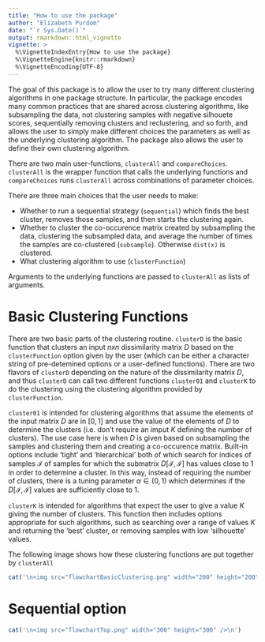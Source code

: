 ```yaml
---
title: "How to use the package"
author: "Elizabeth Purdom"
date: "`r Sys.Date()`"
output: rmarkdown::html_vignette
vignette: >
  %\VignetteIndexEntry{How to use the package}
  %\VignetteEngine{knitr::rmarkdown}
  %\VignetteEncoding{UTF-8}
---
```



The goal of this package is to allow the user to try many different clustering algorithms in one package structure. In particular, the package encodes many common practices that are shared across clustering algorithms, like subsampling the data, not clustering samples with negative silhouete scores, sequentially removing clusters and reclustering, and so forth, and allows the user to simply make different choices the parameters as well as the underlying clustering algorithm. The package also allows the user to define their own clustering algorithm. 

There are two main user-functions, `clusterAll` and `compareChoices`. `clusterAll` is the wrapper function that calls the underlying functions and `compareChoices` runs `clusterAll` across combinations of parameter choices.  


There are three main choices that the user needs to make:

* Whether to run a sequential strategy (`sequential`) which finds the best cluster, removes those samples, and then starts the clustering again.
* Whether to cluster the co-occurence matrix created by subsampling the data, clustering the subsampled data, and average the number of times the samples are co-clustered (`subsample`). Otherwise `dist(x)` is clustered.
* What clustering algorithm to use (`clusterFunction`)

Arguments to the underlying functions are passed to `clusterAll` as lists of arguments. 


# Basic Clustering Functions

There are two basic parts of the clustering routine. `clusterD` is the basic function that clusters an input $n x n$ dissimilarity matrix $D$ based on the `clusterFunction` option given by the user (which can be either a character string of pre-detemined options or a user-defined functions). There are two flavors of `clusterD` depending on the nature of the dissimilarity matrix $D$, and thus `clusterD` can call two different functions `cluster01` and `clusterK` to do the clustering using the clustering algorithm provided by `clusterFunction`. 

`cluster01` is intended for clustering algorithms that assume the elements of the input matrix $D$ are in $[0,1]$ and use the value of the elements of $D$ to determine the clusters (i.e. don't require an imput $K$ defining the number of clusters). The use case here is when $D$ is given based on subsampling the samples and clustering them and creating a co-occurence matrix. Built-in options include 'tight' and 'hierarchical' both of which search for indices of samples $\mathcal{I}$ of samples for which the submatrix $D[\mathcal{I},\mathcal{I}]$ has values close to $1$ in order to determine a cluster. In this way, instead of requiring the number of clusters, there is a tuning parameter $\alpha\in(0,1)$ which determines if the $D[\mathcal{I},\mathcal{I}]$ values are sufficiently close to $1$. 

`clusterK` is intended for algorithms that expect the user to give a value $K$ giving the number of clusters. This function then includes options appropriate for such algorithms, such as searching over a range of values $K$ and returning the 'best' cluster, or removing samples with low 'silhouette' values. 

The following image shows how these clustering functions are put together by `clusterAll`
```r
cat('\n<img src="flowchartBasicClustering.png" width="200" height="200" />\n')
```


# Sequential option
```r
cat('\n<img src="flowchartTop.png" width="300" height="300" />\n')
```




